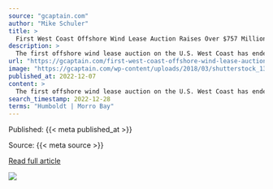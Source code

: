 ```yaml
---
source: "gcaptain.com"
author: "Mike Schuler"
title: >
  First West Coast Offshore Wind Lease Auction Raises Over $757 Million in High Bids
description: >
  The first offshore wind lease auction on the U.S. West Coast has ended with high bids totaling $757.1 million, the U.S. Bureau of Ocean Energy Management (BOEM) announced Wednesday. The...
url: "https://gcaptain.com/first-west-coast-offshore-wind-lease-auction-raises-over-757-million-in-high-bids/"
image: "https://gcaptain.com/wp-content/uploads/2018/03/shutterstock_130551395.jpg"
published_at: 2022-12-07
content: >
  The first offshore wind lease auction on the U.S. West Coast has ended with high bids totaling $757.1 million, the U.S. Bureau of Ocean Energy Management (BOEM) announced Wednesday.   The lease sale,… [+3494 chars]
search_timestamp: 2022-12-28
terms: "Humboldt | Morro Bay"
---
```



Published: {{< meta published_at >}}


Source: {{< meta source >}}


[Read full article]({{< meta url >}})



![](`r rmarkdown::metadata$image[1]`)
